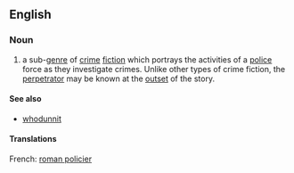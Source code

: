 ==English==
{{wikipedia}}

===Noun===
{{en-noun}}

# a sub-[[genre]] of [[crime]] [[fiction]] which portrays the activities of a [[police]] force as they investigate crimes.  Unlike other types of crime fiction, the [[perpetrator]] may be known at the [[outset]] of the story.

====See also====
*[[whodunnit]]

====Translations====
{{trans-top|sub-genre of crime fiction}}
French: [[roman policier]]
{{trans-mid}}
{{trans-bottom}}